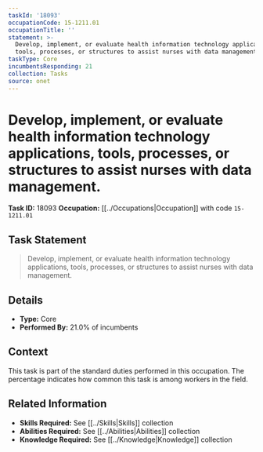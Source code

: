 ```yaml
---
taskId: '18093'
occupationCode: 15-1211.01
occupationTitle: ''
statement: >-
  Develop, implement, or evaluate health information technology applications,
  tools, processes, or structures to assist nurses with data management.
taskType: Core
incumbentsResponding: 21
collection: Tasks
source: onet
---
```

# Develop, implement, or evaluate health information technology applications, tools, processes, or structures to assist nurses with data management.

**Task ID:** 18093
**Occupation:** [[../Occupations|Occupation]] with code `15-1211.01`

## Task Statement

> Develop, implement, or evaluate health information technology applications, tools, processes, or structures to assist nurses with data management.

## Details

- **Type:** Core
- **Performed By:** 21.0% of incumbents

## Context

This task is part of the standard duties performed in this occupation. The percentage indicates how common this task is among workers in the field.

## Related Information

- **Skills Required:** See [[../Skills|Skills]] collection
- **Abilities Required:** See [[../Abilities|Abilities]] collection
- **Knowledge Required:** See [[../Knowledge|Knowledge]] collection
